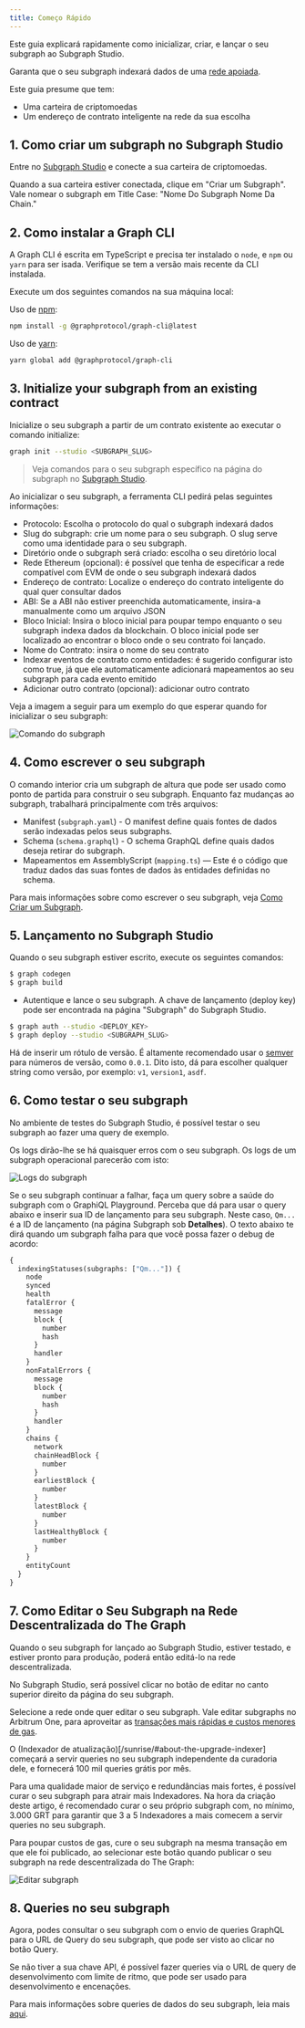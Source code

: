 ```yaml
---
title: Começo Rápido
---
```


Este guia explicará rapidamente como inicializar, criar, e lançar o seu subgraph ao Subgraph Studio.

Garanta que o seu subgraph indexará dados de uma [rede apoiada](/developing/supported-networks).

Este guia presume que tem:

- Uma carteira de criptomoedas
- Um endereço de contrato inteligente na rede da sua escolha

## 1. Como criar um subgraph no Subgraph Studio

Entre no [Subgraph Studio](https://thegraph.com/studio/) e conecte a sua carteira de criptomoedas.

Quando a sua carteira estiver conectada, clique em "Criar um Subgraph". Vale nomear o subgraph em Title Case: "Nome Do Subgraph Nome Da Chain."

## 2. Como instalar a Graph CLI

A Graph CLI é escrita em TypeScript e precisa ter instalado o `node`, e `npm` ou `yarn` para ser isada. Verifique se tem a versão mais recente da CLI instalada.

Execute um dos seguintes comandos na sua máquina local:

Uso de [npm](https://www.npmjs.com/):

```sh
npm install -g @graphprotocol/graph-cli@latest
```

Uso de [yarn](https://yarnpkg.com/):

```sh
yarn global add @graphprotocol/graph-cli
```

## 3. Initialize your subgraph from an existing contract

Inicialize o seu subgraph a partir de um contrato existente ao executar o comando initialize:

```sh
graph init --studio <SUBGRAPH_SLUG>
```

> Veja comandos para o seu subgraph específico na página do subgraph no [Subgraph Studio](https://thegraph.com/studio/).

Ao inicializar o seu subgraph, a ferramenta CLI pedirá pelas seguintes informações:

- Protocolo: Escolha o protocolo do qual o subgraph indexará dados
- Slug do subgraph: crie um nome para o seu subgraph. O slug serve como uma identidade para o seu subgraph.
- Diretório onde o subgraph será criado: escolha o seu diretório local
- Rede Ethereum (opcional): é possível que tenha de especificar a rede compatível com EVM de onde o seu subgraph indexará dados
- Endereço de contrato: Localize o endereço do contrato inteligente do qual quer consultar dados
- ABI: Se a ABI não estiver preenchida automaticamente, insira-a manualmente como um arquivo JSON
- Bloco Inicial: Insira o bloco inicial para poupar tempo enquanto o seu subgraph indexa dados da blockchain. O bloco inicial pode ser localizado ao encontrar o bloco onde o seu contrato foi lançado.
- Nome do Contrato: insira o nome do seu contrato
- Indexar eventos de contrato como entidades: é sugerido configurar isto como true, já que ele automaticamente adicionará mapeamentos ao seu subgraph para cada evento emitido
- Adicionar outro contrato (opcional): adicionar outro contrato

Veja a imagem a seguir para um exemplo do que esperar quando for inicializar o seu subgraph:

![Comando do subgraph](/img/subgraph-init-example.png)

## 4. Como escrever o seu subgraph

O comando interior cria um subgraph de altura que pode ser usado como ponto de partida para construir o seu subgraph. Enquanto faz mudanças ao subgraph, trabalhará principalmente com três arquivos:

- Manifest (`subgraph.yaml`) - O manifest define quais fontes de dados serão indexadas pelos seus subgraphs.
- Schema (`schema.graphql`) - O schema GraphQL define quais dados deseja retirar do subgraph.
- Mapeamentos em AssemblyScript (`mapping.ts`) — Este é o código que traduz dados das suas fontes de dados às entidades definidas no schema.

Para mais informações sobre como escrever o seu subgraph, veja [Como Criar um Subgraph](/desenvolvimento/como-criar-um-subgraph).

## 5. Lançamento no Subgraph Studio

Quando o seu subgraph estiver escrito, execute os seguintes comandos:

```sh
$ graph codegen
$ graph build
```

- Autentique e lance o seu subgraph. A chave de lançamento (deploy key) pode ser encontrada na página "Subgraph" do Subgraph Studio.

```sh
$ graph auth --studio <DEPLOY_KEY>
$ graph deploy --studio <SUBGRAPH_SLUG>
```

Há de inserir um rótulo de versão. É altamente recomendado usar o [semver](https://semver.org/) para números de versão, como `0.0.1`. Dito isto, dá para escolher qualquer string como versão, por exemplo: `v1`, `version1`, `asdf`.

## 6. Como testar o seu subgraph

No ambiente de testes do Subgraph Studio, é possível testar o seu subgraph ao fazer uma query de exemplo.

Os logs dirão-lhe se há quaisquer erros com o seu subgraph. Os logs de um subgraph operacional parecerão com isto:

![Logs do subgraph](/img/subgraph-logs-image.png)

Se o seu subgraph continuar a falhar, faça um query sobre a saúde do subgraph com o GraphiQL Playground. Perceba que dá para usar o query abaixo e inserir sua ID de lançamento para seu subgraph. Neste caso, `Qm...` é a ID de lançamento (na página Subgraph sob **Detalhes**). O texto abaixo te dirá quando um subgraph falha para que você possa fazer o debug de acordo:

```graphql
{
  indexingStatuses(subgraphs: ["Qm..."]) {
    node
    synced
    health
    fatalError {
      message
      block {
        number
        hash
      }
      handler
    }
    nonFatalErrors {
      message
      block {
        number
        hash
      }
      handler
    }
    chains {
      network
      chainHeadBlock {
        number
      }
      earliestBlock {
        number
      }
      latestBlock {
        number
      }
      lastHealthyBlock {
        number
      }
    }
    entityCount
  }
}
```

## 7. Como Editar o Seu Subgraph na Rede Descentralizada do The Graph

Quando o seu subgraph for lançado ao Subgraph Studio, estiver testado, e estiver pronto para produção, poderá então editá-lo na rede descentralizada.

No Subgraph Studio, será possível clicar no botão de editar no canto superior direito da página do seu subgraph.

Selecione a rede onde quer editar o seu subgraph. Vale editar subgraphs no Arbitrum One, para aproveitar as [transações mais rápidas e custos menores de gas](/arbitrum/arbitrum-faq).

O (Indexador de atualização)[/sunrise/#about-the-upgrade-indexer] começará a servir queries no seu subgraph independente da curadoria dele, e fornecerá 100 mil queries grátis por mês.

Para uma qualidade maior de serviço e redundâncias mais fortes, é possível curar o seu subgraph para atrair mais Indexadores. Na hora da criação deste artigo, é recomendado curar o seu próprio subgraph com, no mínimo, 3.000 GRT para garantir que 3 a 5 Indexadores a mais comecem a servir queries no seu subgraph.

Para poupar custos de gas, cure o seu subgraph na mesma transação em que ele foi publicado, ao selecionar este botão quando publicar o seu subgraph na rede descentralizada do The Graph:

![Editar subgraph](/img/publish-and-signal-tx.png)

## 8. Queries no seu subgraph

Agora, podes consultar o seu subgraph com o envio de queries GraphQL para o URL de Query do seu subgraph, que pode ser visto ao clicar no botão Query.

Se não tiver a sua chave API, é possível fazer queries via o URL de query de desenvolvimento com limite de ritmo, que pode ser usado para desenvolvimento e encenações.

Para mais informações sobre queries de dados do seu subgraph, leia mais [aqui](/querying/querying-the-graph/).
